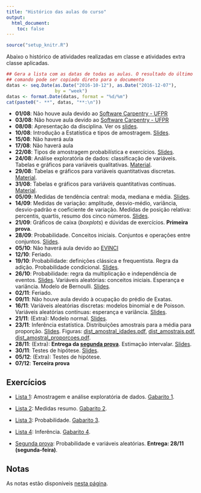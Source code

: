 ```yaml
---
title: "Histórico das aulas do curso"
output:
  html_document:
    toc: false
---
```


```r
source("setup_knitr.R")
```

Abaixo o histórico de atividades realizadas em classe e atividades extra
classe aplicadas.

```r
## Gera a lista com as datas de todas as aulas. O resultado do último
## comando pode ser copiado direto para o documento
datas <- seq.Date(as.Date("2016-10-12"), as.Date("2016-12-07"),
                  by = "week")
datas <- format.Date(datas, format = "%d/%m")
cat(paste0("- **", datas, "**:\n"))
```

- **01/08**: Não houve aula devido ao
  [Software Carpentry - UFPR](http://abelsiqueira.github.io/2016-08-01-ufpr)
- **03/08**: Não houve aula devido ao
  [Software Carpentry - UFPR](http://abelsiqueira.github.io/2016-08-01-ufpr)
- **08/08**: Apresentação da disciplina. Ver os
  [slides](01_introducao_e_amostragem/01_Introducao_a_Estatistica_e_amostragem.pdf).
- **10/08**: Introdução a Estatística e tipos de amostragem.
  [Slides](01_introducao_e_amostragem/01_Introducao_a_Estatistica_e_amostragem.pdf).
- **15/08**: Não haverá aula
- **17/08**: Não haverá aula
- **22/08**: Tipos de amostragem probabilística e exercícios.
  [Slides](01_introducao_e_amostragem/01_Introducao_a_Estatistica_e_amostragem.pdf).
- **24/08**: Análise exploratória de dados: classificação de variáveis.
  Tabelas e gráficos para variáveis qualitativas.
  [Material](02_Analise_Exploratoria_de_Dados.html).
- **29/08**: Tabelas e gráficos para variáveis quantitativas discretas.
  [Material](02_Analise_Exploratoria_de_Dados.html).
- **31/08**: Tabelas e gráficos para variáveis quantitativas contínuas.
  [Material](02_Analise_Exploratoria_de_Dados.html).
- **05/09**: Medidas de tendência central: moda, mediana e
  média. [Slides](03_Medidas_resumo/03_Medidas_resumo.pdf).
- **14/09**: Medidas de variação: amplitude, desvio-médio, variância,
  desvio-padrão e coeficiente de variação. Medidas de posição relativa:
  percentis, quartis, resumo dos cinco
  números. [Slides](03_Medidas_resumo/03_Medidas_resumo.pdf).
- **21/09**: Gráficos de caixa (*boxplots*) e dúvidas de exercícios.
  **Primeira prova**.
- **28/09**: Probabilidade. Conceitos iniciais. Conjuntos e operações
  entre conjuntos. [Slides](04_Probabilidade/04_Probabilidade.pdf).
- **05/10**: Não haverá aula devido
  ao [EVINCI](http://www.prppg.ufpr.br/evinci_einti)
- **12/10**: Feriado.
- **19/10**: Probabilidade: definições clássica e frequentista. Regra da
  adição. Probabilidade
  condicional. [Slides](04_Probabilidade/04_Probabilidade.pdf).
- **26/10**: Probabilidade: regra da multiplicação e independência de
  eventos. [Slides](04_Probabilidade/04_Probabilidade.pdf). Variáveis
  aleatórias: conceitos iniciais. Esperança e variância. Modelo de
  Bernoulli. [Slides](05_Variaveis_aleatorias/05_Variaveis_Aleatorias.pdf).
- **02/11**: Feriado.
- **09/11**: Não houve aula devido à ocupação do prédio de Exatas.
- **16/11**: Variáveis aleatórias discretas: modelos
  binomial e de Poisson. Variáveis aleatórias contínuas: esperança e
  variância.
  [Slides](05_Variaveis_aleatorias/05_Variaveis_Aleatorias.pdf).
- **21/11**: (Extra): Modelo
  normal. [Slides](05_Variaveis_aleatorias/05_Variaveis_Aleatorias.pdf).
- **23/11**: Inferência estatística. Distribuições amostrais para a
  média para proporção.
  [Slides](06_Distribuicoes_amostrais/06_Distribuicoes_amostrais.pdf).
  Figuras:
  [dist_amostral_idades.pdf](06_Distribuicoes_amostrais/dist_amostral_idades.pdf),
  [dist_amostrais.pdf](06_Distribuicoes_amostrais/dist_amostrais.pdf),
  [dist_amostral_proporcoes.pdf](06_Distribuicoes_amostrais/dist_amostral_proporcoes.pdf).
- **28/11**: (Extra): **Entrega
  da [segunda prova](exercicios/P2_ce001.pdf)**. Estimação intervalar.
  [Slides](07_Estimacao_intervalar/07_Estimacao_intervalar.pdf).
- **30/11**: Testes de
  hipótese. [Slides](08_Teste_de_hipotese/08_Teste_de_hipotese.pdf).
- **05/12**: (Extra): Testes de hipótese.
- **07/12**: **Terceira prova**

## Exercícios

- [Lista 1][]: Amostragem e análise exploratória de dados. [Gabarito 1][].
- [Lista 2][]: Medidas resumo. [Gabarito 2][].
- [Lista 3][]: Probabilidade. [Gabarito 3][].
- [Lista 4][]: Inferência. [Gabarito 4][].

- [Segunda prova][]: Probabilidade e variáveis aleatórias. **Entrega:
  28/11 (segunda-feira)**.

## Notas

As notas estão disponíveis [nesta página](notas.html).


[Lista 1]: exercicios/01_Amostragem_e_Exploratoria.pdf
[Gabarito 1]: exercicios/01_Amostragem_e_Exploratoria_GABARITO.pdf
[Lista 2]: exercicios/03_Medidas_resumo.pdf
[Gabarito 2]: exercicios/03_Medidas_resumo_GABARITO.pdf
[Lista 3]: exercicios/04_Probabilidade.pdf
[Gabarito 3]: exercicios/04_Probabilidade_GABARITO.pdf
[Segunda prova]: exercicios/P2_ce001.pdf
[Lista 4]: exercicios/05_Inferencia.pdf
[Gabarito 4]: exercicios/05_Inferencia_GABARITO.pdf
